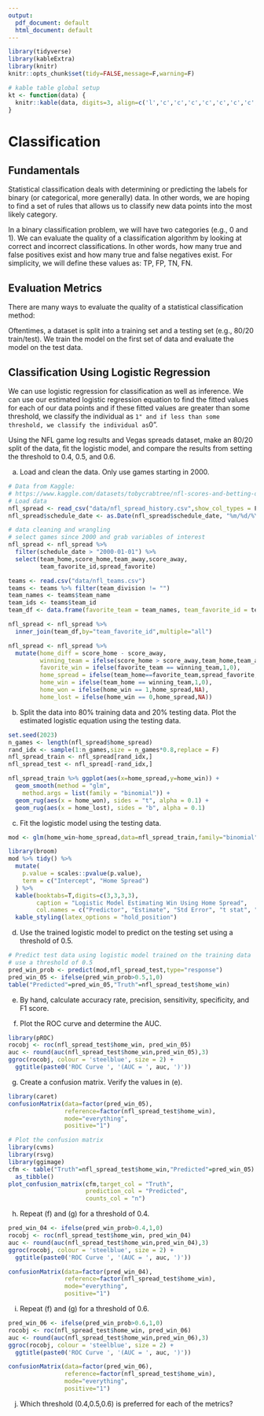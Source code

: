 ```yaml
---
output:
  pdf_document: default
  html_document: default
---
```

```r
library(tidyverse)
library(kableExtra)
library(knitr)
knitr::opts_chunk$set(tidy=FALSE,message=F,warning=F)

# kable table global setup
kt <- function(data) {
  knitr::kable(data, digits=3, align=c('l','c','c','c','c','c','c','c','c')) %>% kable_styling(bootstrap_options='striped', latex_options='HOLD_position', full_width = F, position = "center")
}
```


# Classification

## Fundamentals

Statistical classification deals with determining or predicting the labels for binary (or categorical, more generally) data. In other words, we are hoping to find a set of rules that allows us to classify new data points into the most likely category.

In a binary classification problem, we will have two categories (e.g., 0 and 1). We can evaluate the quality of a classification algorithm by looking at correct and incorrect classifications. In other words, how many true and false positives exist and how many true and false negatives exist. For simplicity, we will define these values as: TP, FP, TN, FN.

\vfill

## Evaluation Metrics

There are many ways to evaluate the quality of a statistical classification method:
\begin{itemize}
\item Accuracy rate = $\frac{TP+TN}{TP+TN+FP+FN}$

\item Precision = $\frac{TP}{TP+FP}$

\item Sensitivity = $\frac{TP}{TP+FN}$

\item Specificity = $\frac{TN}{TN+FP}$

\item F1 score = $2 \cdot \frac{Precision \cdot Sensitivity}{Precision + Sensitivity}$

\item AUC/ROC (area under curve for receiver operator characteristic)
\end{itemize}

\underline{Note:} Oftentimes, a dataset is split into a training set and a testing set (e.g., 80/20 train/test). We train the model on the first set of data and evaluate the model on the test data.

\newpage

## Classification Using Logistic Regression

We can use logistic regression for classification as well as inference. We can use our estimated logistic regression equation to find the fitted values for each of our data points and if these fitted values are greater than some threshold, we classify the individual as ``1" and if less than some threshold, we classify the individual as ``0".

:::{.example}
Using the NFL game log results and Vegas spreads dataset, make an 80/20 split of the data, fit the logistic model, and compare the results from setting the threshold to 0.4, 0.5, and 0.6.
:::

(a) Load and clean the data. Only use games starting in 2000.

```r
# Data from Kaggle:
# https://www.kaggle.com/datasets/tobycrabtree/nfl-scores-and-betting-data
# Load data
nfl_spread <- read_csv("data/nfl_spread_history.csv",show_col_types = F)
nfl_spread$schedule_date <- as.Date(nfl_spread$schedule_date, "%m/%d/%Y")

# data cleaning and wrangling
# select games since 2000 and grab variables of interest
nfl_spread <- nfl_spread %>% 
  filter(schedule_date > "2000-01-01") %>%
  select(team_home,score_home,team_away,score_away,
         team_favorite_id,spread_favorite)

teams <- read.csv("data/nfl_teams.csv")
teams <- teams %>% filter(team_division != "")
team_names <- teams$team_name 
team_ids <- teams$team_id 
team_df <- data.frame(favorite_team = team_names, team_favorite_id = team_ids)

nfl_spread <- nfl_spread %>% 
  inner_join(team_df,by="team_favorite_id",multiple="all")

nfl_spread <- nfl_spread %>% 
  mutate(home_diff = score_home - score_away,
         winning_team = ifelse(score_home > score_away,team_home,team_away),
         favorite_win = ifelse(favorite_team == winning_team,1,0),
         home_spread = ifelse(team_home==favorite_team,spread_favorite,-spread_favorite),
         home_win = ifelse(team_home == winning_team,1,0),
         home_won = ifelse(home_win == 1,home_spread,NA),
         home_lost = ifelse(home_win == 0,home_spread,NA))
```

\newpage

(b) Split the data into 80% training data and 20% testing data. Plot the estimated logistic equation using the testing data.

```r
set.seed(2023)
n_games <- length(nfl_spread$home_spread)
rand_idx <- sample(1:n_games,size = n_games*0.8,replace = F)
nfl_spread_train <- nfl_spread[rand_idx,]
nfl_spread_test <- nfl_spread[-rand_idx,]
```

```r
nfl_spread_train %>% ggplot(aes(x=home_spread,y=home_win)) +
  geom_smooth(method = "glm", 
    method.args = list(family = "binomial")) + 
  geom_rug(aes(x = home_won), sides = "t", alpha = 0.1) +
  geom_rug(aes(x = home_lost), sides = "b", alpha = 0.1)
```

\newpage

(c) Fit the logistic model using the testing data.

```r
mod <- glm(home_win~home_spread,data=nfl_spread_train,family="binomial")

library(broom)
mod %>% tidy() %>%
  mutate(
    p.value = scales::pvalue(p.value),
    term = c("Intercept", "Home Spread")
  ) %>%
  kable(booktabs=T,digits=c(3,3,3,3), 
        caption = "Logistic Model Estimating Win Using Home Spread",
        col.names = c("Predictor", "Estimate", "Std Error", "t stat", "p-value")) %>%
  kable_styling(latex_options = "hold_position")
```

(d) Use the trained logistic model to predict on the testing set using a threshold of 0.5.

```r
# Predict test data using logistic model trained on the training data
# use a threshold of 0.5
pred_win_prob <- predict(mod,nfl_spread_test,type="response")
pred_win_05 <- ifelse(pred_win_prob>0.5,1,0)
table("Predicted"=pred_win_05,"Truth"=nfl_spread_test$home_win)
```

(e) By hand, calculate accuracy rate, precision, sensitivity, specificity, and F1 score.

\vfill

\newpage

(f) Plot the ROC curve and determine the AUC.

```r
library(pROC)
rocobj <- roc(nfl_spread_test$home_win, pred_win_05)
auc <- round(auc(nfl_spread_test$home_win,pred_win_05),3)
ggroc(rocobj, colour = 'steelblue', size = 2) +
  ggtitle(paste0('ROC Curve ', '(AUC = ', auc, ')'))
```

\newpage

(g) Create a confusion matrix. Verify the values in (e).

```r
library(caret)
confusionMatrix(data=factor(pred_win_05),
                reference=factor(nfl_spread_test$home_win),
                mode="everything",
                positive="1")
```

\newpage

```r
# Plot the confusion matrix
library(cvms)
library(rsvg)
library(ggimage)
cfm <- table("Truth"=nfl_spread_test$home_win,"Predicted"=pred_win_05) %>%
  as_tibble()
plot_confusion_matrix(cfm,target_col = "Truth",
                      prediction_col = "Predicted",
                      counts_col = "n")
```
\newpage

(h) Repeat (f) and (g) for a threshold of 0.4.

```r
pred_win_04 <- ifelse(pred_win_prob>0.4,1,0)
rocobj <- roc(nfl_spread_test$home_win, pred_win_04)
auc <- round(auc(nfl_spread_test$home_win,pred_win_04),3)
ggroc(rocobj, colour = 'steelblue', size = 2) +
  ggtitle(paste0('ROC Curve ', '(AUC = ', auc, ')'))
```

\newpage

```r
confusionMatrix(data=factor(pred_win_04),
                reference=factor(nfl_spread_test$home_win),
                mode="everything",
                positive="1")
```

\newpage

(i) Repeat (f) and (g) for a threshold of 0.6.

```r
pred_win_06 <- ifelse(pred_win_prob>0.6,1,0)
rocobj <- roc(nfl_spread_test$home_win, pred_win_06)
auc <- round(auc(nfl_spread_test$home_win,pred_win_06),3)
ggroc(rocobj, colour = 'steelblue', size = 2) +
  ggtitle(paste0('ROC Curve ', '(AUC = ', auc, ')'))
```

\newpage

```r
confusionMatrix(data=factor(pred_win_06),
                reference=factor(nfl_spread_test$home_win),
                mode="everything",
                positive="1")
```

\newpage

(j) Which threshold (0.4,0.5,0.6) is preferred for each of the metrics?
